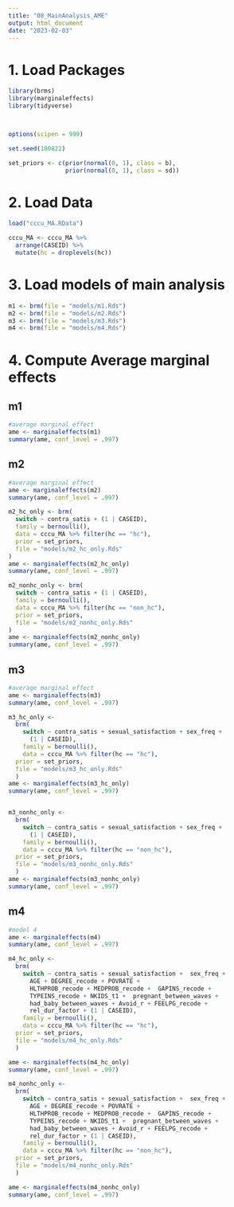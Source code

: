 ```yaml
---
title: "08_MainAnalysis_AME"
output: html_document
date: "2023-02-03"
---
```


# 1. Load Packages
```r
library(brms)
library(marginaleffects)
library(tidyverse)



options(scipen = 999)

set.seed(180822)

set_priors <- c(prior(normal(0, 1), class = b),
                prior(normal(0, 1), class = sd))
```

# 2. Load Data
```r
load("cccu_MA.RData")

cccu_MA <- cccu_MA %>%
  arrange(CASEID) %>%
  mutate(hc = droplevels(hc))
```

# 3. Load models of main analysis
```r
m1 <- brm(file = "models/m1.Rds")
m2 <- brm(file = "models/m2.Rds")
m3 <- brm(file = "models/m3.Rds")
m4 <- brm(file = "models/m4.Rds")
```

# 4. Compute Average marginal effects

## m1
```r
#average marginal effect
ame <- marginaleffects(m1)
summary(ame, conf_level = .997)
```

## m2
```r
#average marginal effect
ame <- marginaleffects(m2)
summary(ame, conf_level = .997)

m2_hc_only <- brm(
  switch ~ contra_satis + (1 | CASEID),
  family = bernoulli(),
  data = cccu_MA %>% filter(hc == "hc"),
  prior = set_priors,
  file = "models/m2_hc_only.Rds"
)
ame <- marginaleffects(m2_hc_only)
summary(ame, conf_level = .997)

m2_nonhc_only <- brm(
  switch ~ contra_satis + (1 | CASEID),
  family = bernoulli(),
  data = cccu_MA %>% filter(hc == "non_hc"),
  prior = set_priors,
  file = "models/m2_nonhc_only.Rds"
)
ame <- marginaleffects(m2_nonhc_only)
summary(ame, conf_level = .997)
```

## m3
```r
#average marginal effect
ame <- marginaleffects(m3)
summary(ame, conf_level = .997)

m3_hc_only <-
  brm(
    switch ~ contra_satis + sexual_satisfaction + sex_freq +
      (1 | CASEID),
    family = bernoulli(),
    data = cccu_MA %>% filter(hc == "hc"),
  prior = set_priors,
  file = "models/m3_hc_only.Rds"
  )
ame <- marginaleffects(m3_hc_only)
summary(ame, conf_level = .997)


m3_nonhc_only <-
  brm(
    switch ~ contra_satis + sexual_satisfaction + sex_freq +
      (1 | CASEID),
    family = bernoulli(),
    data = cccu_MA %>% filter(hc == "non_hc"),
  prior = set_priors,
  file = "models/m3_nonhc_only.Rds"
  )
ame <- marginaleffects(m3_nonhc_only)
summary(ame, conf_level = .997)
```

## m4
```r
#model 4
ame <- marginaleffects(m4)
summary(ame, conf_level = .997)

m4_hc_only <-
  brm(
    switch ~ contra_satis + sexual_satisfaction +  sex_freq +
      AGE + DEGREE_recode + POVRATE +
      HLTHPROB_recode + MEDPROB_recode +  GAPINS_recode +
      TYPEINS_recode + NKIDS_t1 +  pregnant_between_waves +
      had_baby_between_waves + Avoid_r + FEELPG_recode +
      rel_dur_factor + (1 | CASEID),
    family = bernoulli(),
    data = cccu_MA %>% filter(hc == "hc"),
  prior = set_priors,
  file = "models/m4_hc_only.Rds"
  )

ame <- marginaleffects(m4_hc_only)
summary(ame, conf_level = .997)

m4_nonhc_only <-
  brm(
    switch ~ contra_satis + sexual_satisfaction +  sex_freq +
      AGE + DEGREE_recode + POVRATE +
      HLTHPROB_recode + MEDPROB_recode +  GAPINS_recode +
      TYPEINS_recode + NKIDS_t1 +  pregnant_between_waves +
      had_baby_between_waves + Avoid_r + FEELPG_recode +
      rel_dur_factor + (1 | CASEID),
    family = bernoulli(),
    data = cccu_MA %>% filter(hc == "non_hc"),
  prior = set_priors,
  file = "models/m4_nonhc_only.Rds"
  )

ame <- marginaleffects(m4_nonhc_only)
summary(ame, conf_level = .997)
```